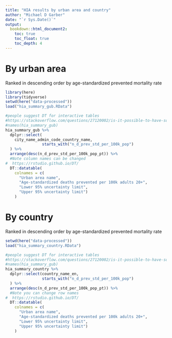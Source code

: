 ```yaml
---
title: "HIA results by urban area and country"
author: "Michael D Garber"
date: "`r Sys.Date()`"
output:
  bookdown::html_document2:
    toc: true
    toc_float: true
    toc_depth: 4
---
```


# By urban area
Ranked in descending order by age-standardized prevented mortality rate
```r
library(here)
library(tidyverse)
setwd(here("data-processed"))
load("hia_summary_gub.RData")

#people suggest DT for interactive tables
#https://stackoverflow.com/questions/27120002/is-it-possible-to-have-sortable-interactive-table-in-rmarkdown
#names(hia_summary_gub)
hia_summary_gub %>% 
  dplyr::select(
    city_name_admin_code_country_name,
                starts_with("n_d_prev_std_per_100k_pop")
  ) %>% 
  arrange(desc(n_d_prev_std_per_100k_pop_pt)) %>% 
  #Note column names can be changed
#  https://rstudio.github.io/DT/
  DT::datatable(
    colnames = c(
      "Urban area name", 
      "Age-standardized deaths prevented per 100k adults 20+",
      "Lower 95% uncertainty limit",
      "Upper 95% uncertainty limit")
    ) 
```

# By country
Ranked in descending order by age-standardized prevented mortality rate
```r
setwd(here("data-processed"))
load("hia_summary_country.RData")

#people suggest DT for interactive tables
#https://stackoverflow.com/questions/27120002/is-it-possible-to-have-sortable-interactive-table-in-rmarkdown
#names(hia_summary_gub)
hia_summary_country %>% 
  dplyr::select(country_name_en,
                starts_with("n_d_prev_std_per_100k_pop")
  ) %>% 
  arrange(desc(n_d_prev_std_per_100k_pop_pt)) %>% 
  #Note you can change row names
#  https://rstudio.github.io/DT/
  DT::datatable(
    colnames = c(
      "Urban area name", 
      "Age-standardized deaths prevented per 100k adults 20+",
      "Lower 95% uncertainty limit",
      "Upper 95% uncertainty limit")
    ) 
```